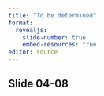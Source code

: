 ```yaml
---
title: "To be determined"
format: 
  revealjs:
    slide-number: true
    embed-resources: true
editor: source
---
```


## Slide 04-08

::: notes

:::

